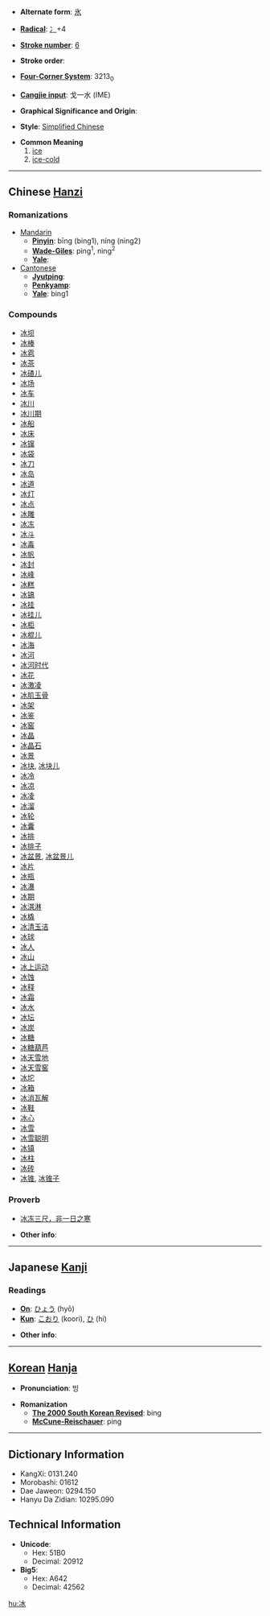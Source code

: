 * '''Alternate form''': [[氷]]

* '''[[Wiktionary:Chinese radical index| Radical]]''': [[Wiktionary:Chinese radical index 冫|冫]]+4

* '''[[Wiktionary:Chinese total strokes index|Stroke number]]''': [[Wiktionary:Chinese total strokes index 6|6]]

* '''Stroke order''': 

* '''[[Wiktionary:Chinese four corner index|Four-Corner System]]''': 3213<sub>0</sub>

* '''[[Wiktionary:Chinese Cangjie index|Cangjie input]]''': 戈一水 (IME)

* '''Graphical Significance and Origin''': 

* '''Style''': [[Simplified Chinese]] 

* '''Common Meaning'''
*# [[ice]]
*# [[ice-cold]]

----

== Chinese [[Hanzi]] ==
===Romanizations===
* [[Mandarin]]
** '''[[Pinyin]]''': bīng (bing1), níng (ning2)
** '''[[Wade-Giles]]''': ping<sup>1</sup>, ning<sup>2</sup>
** '''[[Yale]]''': 
*[[Cantonese]]
**'''[[Jyutping]]''':
**'''[[Penkyamp]]''': 
**'''[[Yale]]''': bing1

===Compounds===
*[[冰坝]]
*[[冰棒]]
*[[冰雹]]
*[[冰茶]]
*[[冰碴儿]]
*[[冰场]]
*[[冰车]]
*[[冰川]]
*[[冰川期]]
*[[冰船]]
*[[冰床]]
*[[冰镩]]
*[[冰袋]]
*[[冰刀]]
*[[冰岛]]
*[[冰道]]
*[[冰灯]]
*[[冰点]]
*[[冰雕]]
*[[冰冻]]
*[[冰斗]]
*[[冰毒]]
*[[冰帆]]
*[[冰封]]
*[[冰峰]]
*[[冰糕]]
*[[冰镐]]
*[[冰挂]]
*[[冰挂儿]]
*[[冰柜]]
*[[冰棍儿]]
*[[冰海]]
*[[冰河]]
*[[冰河时代]]
*[[冰花]]
*[[冰激凌]]
*[[冰肌玉骨]]
*[[冰架]]
*[[冰鉴]]
*[[冰窖]]
*[[冰晶]]
*[[冰晶石]]
*[[冰景]]
*[[冰块]], [[冰块儿]]
*[[冰冷]]
*[[冰凉]]
*[[冰凌]]
*[[冰溜]]
*[[冰轮]]
*[[冰囊]]
*[[冰排]]
*[[冰排子]]
*[[冰盆景]], [[冰盆景儿]]
*[[冰片]]
*[[冰瓶]]
*[[冰瀑]]
*[[冰期]]
*[[冰淇淋]]
*[[冰橇]]
*[[冰清玉洁]]
*[[冰球]]
*[[冰人]]
*[[冰山]]
*[[冰上运动]]
*[[冰蚀]]
*[[冰释]]
*[[冰霜]]
*[[冰水]]
*[[冰坛]]
*[[冰炭]]
*[[冰糖]]
*[[冰糖葫芦]]
*[[冰天雪地]]
*[[冰天雪窖]]
*[[冰坨]]
*[[冰箱]]
*[[冰消瓦解]]
*[[冰鞋]]
*[[冰心]]
*[[冰雪]]
*[[冰雪聪明]]
*[[冰镇]]
*[[冰柱]]
*[[冰砖]]
*[[冰锥]], [[冰锥子]]

===Proverb===
*[[冰冻三尺，非一日之寒]]

* '''Other info''': 

----

== Japanese [[Kanji]] ==
===Readings===
* '''[[On]]''': [[ひょう]] (hyō)
* '''[[Kun]]''': [[こおり]] (koori), [[ひ]] (hi)

* '''Other info''':  

----

== [[Korean]] [[Hanja]] ==

* '''Pronunciation''': 빙

* '''Romanization'''
** '''[[The 2000 South Korean Revised Romanization|The 2000 South Korean Revised]]''': bing
** '''[[McCune-Reischauer]]''': ping

----

== Dictionary Information ==

* KangXi: 0131.240
* Morobashi: 01612
* Dae Jaweon: 0294.150
* Hanyu Da Zidian: 10295.090

== Technical Information ==

* '''Unicode''':
** Hex: 51B0
** Decimal: 20912
* '''Big5''':
** Hex: A642
** Decimal: 42562

[[hu:冰]]
